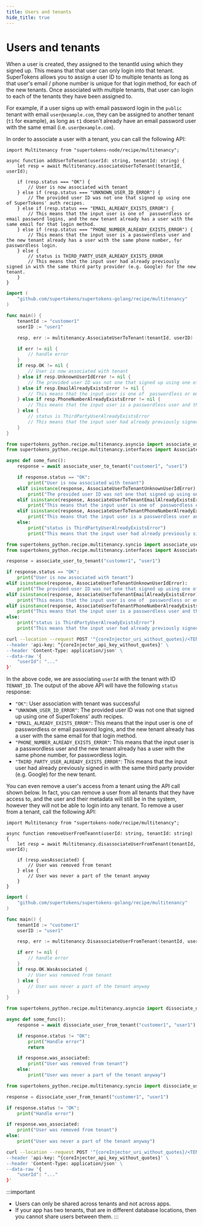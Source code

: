 ```yaml
---
title: Users and tenants
hide_title: true
---
```



<MultiTenancyPaidBanner />

# Users and tenants

When a user is created, they assigned to the tenantId using which they signed up. This means that that user can only login into that tenant. SuperTokens allows you to assign a user ID to multiple tenants as long as that user's email / phone number is unique for that login method, for each of the new tenants. Once associated with multiple tenants, that user can login to each of the tenants they have been assigned to.

For example, if a user signs up with email password login in the `public` tenant with email `user@example.com`, they can be assigned to another tenant (`t1` for example), as long as `t1` doesn't already have an email password user with the same email (i.e. `user@example.com`).

In order to associate a user with a tenant, you can call the following API:

<BackendSDKTabs enableCurl>

<TabItem value="nodejs">

```tsx
import Multitenancy from "supertokens-node/recipe/multitenancy";

async function addUserToTenant(userId: string, tenantId: string) {
    let resp = await Multitenancy.associateUserToTenant(tenantId, userId);

    if (resp.status === "OK") {
        // User is now associated with tenant
    } else if (resp.status === "UNKNOWN_USER_ID_ERROR") {
        // The provided user ID was not one that signed up using one of SuperTokens' auth recipes.
    } else if (resp.status === "EMAIL_ALREADY_EXISTS_ERROR") {
        // This means that the input user is one of  passwordless or email password logins, and the new tenant already has a user with the same email for that login method. 
    } else if (resp.status === "PHONE_NUMBER_ALREADY_EXISTS_ERROR") {
        // This means that the input user is a passwordless user and the new tenant already has a user with the same phone number, for passwordless login.
    } else {
        // status is THIRD_PARTY_USER_ALREADY_EXISTS_ERROR
        // This means that the input user had already previously signed in with the same third party provider (e.g. Google) for the new tenant.
    }
}
```


</TabItem>
<TabItem value="go">

```go
import (
	"github.com/supertokens/supertokens-golang/recipe/multitenancy"
)

func main() {
	tenantId := "customer1"
	userID := "user1"

	resp, err := multitenancy.AssociateUserToTenant(tenantId, userID)

	if err != nil {
		// handle error
	}
	if resp.OK != nil {
        // User is now associated with tenant
    } else if resp.UnknownUserIdError != nil {
        // The provided user ID was not one that signed up using one of SuperTokens' auth recipes.
    } else if resp.EmailAlreadyExistsError != nil {
        // This means that the input user is one of  passwordless or email password logins, and the new tenant already has a user with the same email for that login method. 
    } else if resp.PhoneNumberAlreadyExistsError != nil {
        // This means that the input user is a passwordless user and the new tenant already has a user with the same phone number, for passwordless login.
    } else {
        // status is ThirdPartyUserAlreadyExistsError
        // This means that the input user had already previously signed in with the same third party provider (e.g. Google) for the new tenant.
    }
}
```


</TabItem>
<TabItem value="python">

<PythonSyncAsyncSubTabs>
<TabItem value="asyncio">

```python
from supertokens_python.recipe.multitenancy.asyncio import associate_user_to_tenant
from supertokens_python.recipe.multitenancy.interfaces import AssociateUserToTenantUnknownUserIdError, AssociateUserToTenantEmailAlreadyExistsError, AssociateUserToTenantPhoneNumberAlreadyExistsError

async def some_func():
    response = await associate_user_to_tenant("customer1", "user1")

    if response.status == "OK":
        print("User is now associated with tenant")
    elif isinstance(response, AssociateUserToTenantUnknownUserIdError):
        print("The provided user ID was not one that signed up using one of SuperTokens' auth recipes.")
    elif isinstance(response, AssociateUserToTenantEmailAlreadyExistsError):
        print("This means that the input user is one of  passwordless or email password logins, and the new tenant already has a user with the same email for that login method.")
    elif isinstance(response, AssociateUserToTenantPhoneNumberAlreadyExistsError):
        print("This means that the input user is a passwordless user and the new tenant already has a user with the same phone number, for passwordless login.")
    else:
        print("status is ThirdPartyUserAlreadyExistsError")
        print("This means that the input user had already previously signed in with the same third party provider (e.g. Google) for the new tenant.")
```

</TabItem>

<TabItem value="syncio">

```python
from supertokens_python.recipe.multitenancy.syncio import associate_user_to_tenant
from supertokens_python.recipe.multitenancy.interfaces import AssociateUserToTenantUnknownUserIdError, AssociateUserToTenantEmailAlreadyExistsError, AssociateUserToTenantPhoneNumberAlreadyExistsError

response = associate_user_to_tenant("customer1", "user1")

if response.status == "OK":
    print("User is now associated with tenant")
elif isinstance(response, AssociateUserToTenantUnknownUserIdError):
    print("The provided user ID was not one that signed up using one of SuperTokens' auth recipes.")
elif isinstance(response, AssociateUserToTenantEmailAlreadyExistsError):
    print("This means that the input user is one of  passwordless or email password logins, and the new tenant already has a user with the same email for that login method.")
elif isinstance(response, AssociateUserToTenantPhoneNumberAlreadyExistsError):
    print("This means that the input user is a passwordless user and the new tenant already has a user with the same phone number, for passwordless login.")
else:
    print("status is ThirdPartyUserAlreadyExistsError")
    print("This means that the input user had already previously signed in with the same third party provider (e.g. Google) for the new tenant.")
```

</TabItem>
</PythonSyncAsyncSubTabs>


</TabItem>

<TabItem value="curl">

<CoreInjector defaultValue="http://localhost:3567" showAppId={true} showTenantId={false}>

```bash
curl --location --request POST '^{coreInjector_uri_without_quotes}/<TENANT_ID>/recipe/multitenancy/tenant/user \
--header 'api-key: ^{coreInjector_api_key_without_quotes}' \
--header 'Content-Type: application/json' \
--data-raw '{
    "userId": "..."
}'
```

</CoreInjector>

In the above code, we are associating `userId` with the tenant with ID `TENANT_ID`. The output of the above API will have the following `status` response:
- `"OK"`: User association with tenant was successful
- `"UNKNOWN_USER_ID_ERROR"`: The provided user ID was not one that signed up using one of SuperTokens' auth recipes.
- `"EMAIL_ALREADY_EXISTS_ERROR"`: This means that the input user is one of  passwordless or email password logins, and the new tenant already has a user with the same email for that login method. 
- `"PHONE_NUMBER_ALREADY_EXISTS_ERROR"`: This means that the input user is a passwordless user and the new tenant already has a user with the same phone number, for passwordless login.
- `"THIRD_PARTY_USER_ALREADY_EXISTS_ERROR"`: This means that the input user had already previously signed in with the same third party provider (e.g. Google) for the new tenant.

</TabItem>

</BackendSDKTabs>

You can even remove a user's access from a tenant using the API call shown below. In fact, you can remove a user from all tenants that they have access to, and the user and their metadata will still be in the system, however they will not be able to login into any tenant. To remove a user from a tenant, call the following API:


<BackendSDKTabs enableCurl>

<TabItem value="nodejs">

```tsx
import Multitenancy from "supertokens-node/recipe/multitenancy";

async function removeUserFromTeannt(userId: string, tenantId: string) {
    let resp = await Multitenancy.disassociateUserFromTenant(tenantId, userId);

    if (resp.wasAssociated) {
        // User was removed from tenant
    } else {
        // User was never a part of the tenant anyway
    }
}
```


</TabItem>
<TabItem value="go">

```go
import (
	"github.com/supertokens/supertokens-golang/recipe/multitenancy"
)

func main() {
	tenantId := "customer1"
	userID := "user1"

	resp, err := multitenancy.DisassociateUserFromTenant(tenantId, userID)

	if err != nil {
		// handle error
	}
	if resp.OK.WasAssociated {
        // User was removed from tenant
	} else {
		// User was never a part of the tenant anyway
	}
}
```


</TabItem>
<TabItem value="python">

<PythonSyncAsyncSubTabs>
<TabItem value="asyncio">

```python
from supertokens_python.recipe.multitenancy.asyncio import dissociate_user_from_tenant

async def some_func():
    response = await dissociate_user_from_tenant("customer1", "user1")

    if response.status != "OK":
        print("Handle error")
        return

    if response.was_associated:
        print("User was removed from tenant")
    else:
        print("User was never a part of the tenant anyway")
```

</TabItem>

<TabItem value="syncio">

```python
from supertokens_python.recipe.multitenancy.syncio import dissociate_user_from_tenant

response = dissociate_user_from_tenant("customer1", "user1")

if response.status != "OK":
    print("Handle error")

if response.was_associated:
    print("User was removed from tenant")
else:
    print("User was never a part of the tenant anyway")
```

</TabItem>
</PythonSyncAsyncSubTabs>


</TabItem>

<TabItem value="curl">

<CoreInjector defaultValue="http://localhost:3567" showAppId={true} showTenantId={false}>

```bash
curl --location --request POST '^{coreInjector_uri_without_quotes}/<TENANT_ID>/recipe/multitenancy/tenant/user/remove \
--header 'api-key: ^{coreInjector_api_key_without_quotes}' \
--header 'Content-Type: application/json' \
--data-raw '{
    "userId": "..."
}'
```

</CoreInjector>

</TabItem>

</BackendSDKTabs>

:::important
- Users can only be shared across tenants and not across apps. 
- If your app has two tenants, that are in different database locations, then you cannot share users between them.
:::